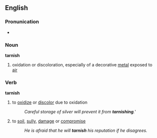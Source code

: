 ==English==
===Pronunication===
*{{audio|en-us-tarnish.ogg|Audio (US)}}

===Noun===
'''tarnish'''
#oxidation or discoloration, especially of a decorative [[metal]] exposed to [[air]]

===Verb===
'''tarnish'''
#to [[oxidize]] or [[discolor]] due to oxidation
#:''Careful storage of silver will prevent it from '''tarnishing'''.'''
#to [[soil]], [[sully]], [[damage]] or [[compromise]]
#:''He is afraid that he will '''tarnish''' his reputation if he disagrees.''